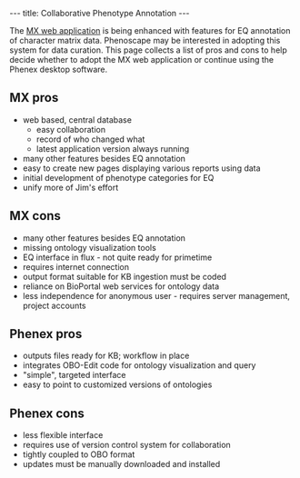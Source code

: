 ---
title: Collaborative Phenotype Annotation
---

The [http://mx.phenomix.org/index.php/Main_Page MX web application] is being enhanced with features for EQ annotation of character matrix data. Phenoscape may be interested in adopting this system for data curation. This page collects a list of pros and cons to help decide whether to adopt the MX web application or continue using the Phenex desktop software.

==MX pros==
* web based, central database
** easy collaboration
** record of who changed what
** latest application version always running
* many other features besides EQ annotation
* easy to create new pages displaying various reports using data
* initial development of phenotype categories for EQ
* unify more of Jim's effort

==MX cons==
* many other features besides EQ annotation
* missing ontology visualization tools
* EQ interface in flux - not quite ready for primetime
* requires internet connection
* output format suitable for KB ingestion must be coded
* reliance on BioPortal web services for ontology data
* less independence for anonymous user - requires server management, project accounts

==Phenex pros==
* outputs files ready for KB; workflow in place
* integrates OBO-Edit code for ontology visualization and query
* "simple", targeted interface
* easy to point to customized versions of ontologies

==Phenex cons==
* less flexible interface
* requires use of version control system for collaboration
* tightly coupled to OBO format
* updates must be manually downloaded and installed